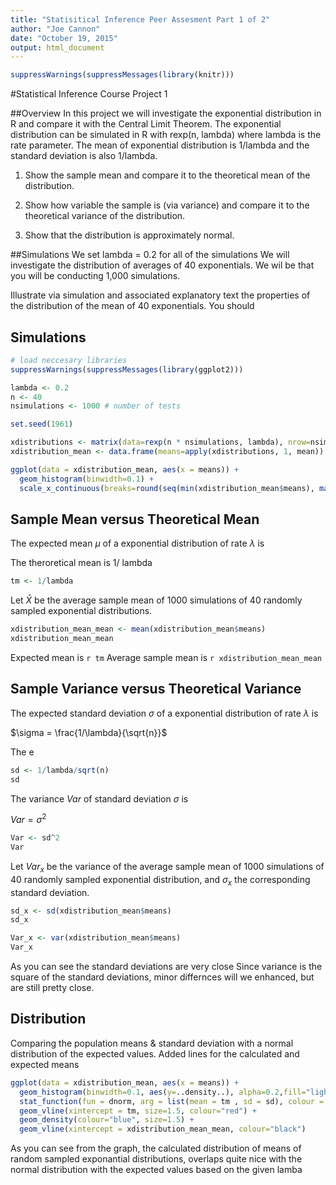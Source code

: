 ```yaml
---
title: "Statisitical Inference Peer Assesment Part 1 of 2"
author: "Joe Cannon"
date: "October 19, 2015"
output: html_document
---
```




```r
suppressWarnings(suppressMessages(library(knitr)))
```

#Statistical Inference Course Project 1

##Overview
In this project we will investigate the exponential distribution in R and compare it with the Central Limit Theorem. The exponential distribution can be simulated in R with rexp(n, lambda) where lambda is the rate parameter. The mean of exponential distribution is 1/lambda and the standard deviation is also 1/lambda. 

1. Show the sample mean and compare it to the theoretical mean of the distribution.

2. Show how variable the sample is (via variance) and compare it to the theoretical variance of the distribution.

3. Show that the distribution is approximately normal.

##Simulations
We set 
lambda = 0.2 for all of the simulations
We will investigate the distribution of averages of 40 exponentials. 
We wil be that you will be conducting 1,000 simulations.

Illustrate via simulation and associated explanatory text the properties of the distribution of the mean of 40 exponentials.  You should


## Simulations

```r
# load neccesary libraries
suppressWarnings(suppressMessages(library(ggplot2)))
```

```r

lambda <- 0.2 
n <- 40 
nsimulations <- 1000 # number of tests

set.seed(1961)

xdistributions <- matrix(data=rexp(n * nsimulations, lambda), nrow=nsimulations)
xdistribution_mean <- data.frame(means=apply(xdistributions, 1, mean))
```

```r
ggplot(data = xdistribution_mean, aes(x = means)) + 
  geom_histogram(binwidth=0.1) +   
  scale_x_continuous(breaks=round(seq(min(xdistribution_mean$means), max(xdistribution_mean$means))))
```

## Sample Mean versus Theoretical Mean

The expected mean $\mu$ of a exponential distribution of rate $\lambda$ is 

The theroretical mean is 1/ lambda

```r
tm <- 1/lambda
```

Let $\bar X$ be the average sample mean of 1000 simulations of 40 randomly sampled exponential distributions.

```r
xdistribution_mean_mean <- mean(xdistribution_mean$means)
xdistribution_mean_mean
```

Expected mean is `r tm `
Average sample mean is `r xdistribution_mean_mean`



## Sample Variance versus Theoretical Variance

The expected standard deviation $\sigma$ of a exponential distribution of rate $\lambda$ is 

$\sigma = \frac{1/\lambda}{\sqrt{n}}$ 

The e

```r
sd <- 1/lambda/sqrt(n)
sd
```

The variance $Var$ of standard deviation $\sigma$ is

$Var = \sigma^2$ 

```r
Var <- sd^2
Var
```

Let $Var_x$ be the variance of the average sample mean of 1000 simulations of 40 randomly sampled exponential distribution, and $\sigma_x$ the corresponding standard deviation.
```r
sd_x <- sd(xdistribution_mean$means)
sd_x

Var_x <- var(xdistribution_mean$means)
Var_x
```

As you can see the standard deviations are very close
Since variance is the square of the standard deviations, minor differnces will we enhanced, but are still pretty close.

## Distribution

Comparing the population means & standard deviation with a normal distribution of the expected values. Added lines for the calculated and expected means

```r
ggplot(data = xdistribution_mean, aes(x = means)) + 
  geom_histogram(binwidth=0.1, aes(y=..density..), alpha=0.2,fill="light green",colour="black") + 
  stat_function(fun = dnorm, arg = list(mean = tm , sd = sd), colour = "red", size=1) + 
  geom_vline(xintercept = tm, size=1.5, colour="red") + 
  geom_density(colour="blue", size=1.5) +
  geom_vline(xintercept = xdistribution_mean_mean, colour="black")  
```

As you can see from the graph, the calculated distribution of means of random sampled exponantial distributions, overlaps quite nice with the normal distribution with the expected values based on the given lamba
